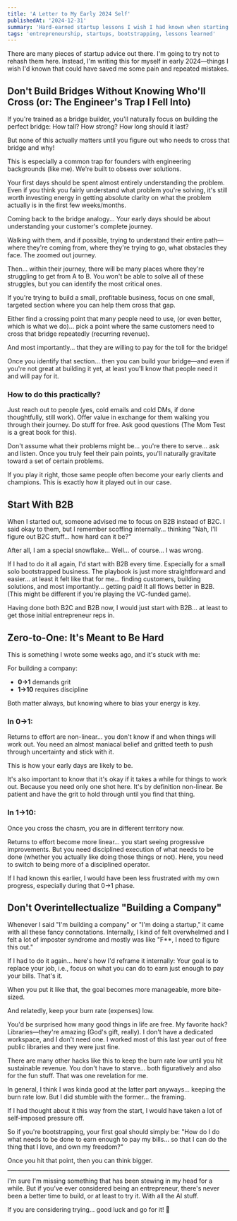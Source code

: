 ```yaml
---
title: 'A Letter to My Early 2024 Self'
publishedAt: '2024-12-31'
summary: 'Hard-earned startup lessons I wish I had known when starting my entrepreneurial journey.'
tags: 'entrepreneurship, startups, bootstrapping, lessons learned'
---
```


There are many pieces of startup advice out there. I'm going to try not to rehash them here. Instead, I'm writing this for myself in early 2024—things I wish I'd known that could have saved me some pain and repeated mistakes.

## Don't Build Bridges Without Knowing Who'll Cross (or: The Engineer's Trap I Fell Into)

If you're trained as a bridge builder, you'll naturally focus on building the perfect bridge: How tall? How strong? How long should it last?

But none of this actually matters until you figure out who needs to cross that bridge and why!

This is especially a common trap for founders with engineering backgrounds (like me). We're built to obsess over solutions.

Your first days should be spent almost entirely understanding the problem. Even if you think you fairly understand what problem you're solving, it's still worth investing energy in getting absolute clarity on what the problem actually is in the first few weeks/months.

Coming back to the bridge analogy... Your early days should be about understanding your customer's complete journey.

Walking with them, and if possible, trying to understand their entire path—where they're coming from, where they're trying to go, what obstacles they face. The zoomed out journey.

Then... within their journey, there will be many places where they're struggling to get from A to B. You won't be able to solve all of these struggles, but you can identify the most critical ones.

If you're trying to build a small, profitable business, focus on one small, targeted section where you can help them cross that gap.

Either find a crossing point that many people need to use, (or even better, which is what we do)... pick a point where the same customers need to cross that bridge repeatedly (recurring revenue).

And most importantly... that they are willing to pay for the toll for the bridge!

Once you identify that section... then you can build your bridge—and even if you're not great at building it yet, at least you'll know that people need it and will pay for it.

### How to do this practically?

Just reach out to people (yes, cold emails and cold DMs, if done thoughtfully, still work). Offer value in exchange for them walking you through their journey. Do stuff for free. Ask good questions (The Mom Test is a great book for this).

Don't assume what their problems might be... you're there to serve... ask and listen. Once you truly feel their pain points, you'll naturally gravitate toward a set of certain problems.

If you play it right, those same people often become your early clients and champions. This is exactly how it played out in our case.

## Start With B2B

When I started out, someone advised me to focus on B2B instead of B2C. I said okay to them, but I remember scoffing internally... thinking "Nah, I'll figure out B2C stuff... how hard can it be?"

After all, I am a special snowflake... Well... of course... I was wrong.

If I had to do it all again, I'd start with B2B every time. Especially for a small solo bootstrapped business. The playbook is just more straightforward and easier... at least it felt like that for me... finding customers, building solutions, and most importantly... getting paid! It all flows better in B2B. (This might be different if you're playing the VC-funded game).

Having done both B2C and B2B now, I would just start with B2B... at least to get those initial entrepreneur reps in.

## Zero-to-One: It's Meant to Be Hard

This is something I wrote some weeks ago, and it's stuck with me:

For building a company:

- **0→1** demands grit
- **1→10** requires discipline

Both matter always, but knowing where to bias your energy is key.

### In 0→1:

Returns to effort are non-linear... you don't know if and when things will work out. You need an almost maniacal belief and gritted teeth to push through uncertainty and stick with it.

This is how your early days are likely to be.

It's also important to know that it's okay if it takes a while for things to work out. Because you need only one shot here. It's by definition non-linear. Be patient and have the grit to hold through until you find that thing.

### In 1→10:

Once you cross the chasm, you are in different territory now.

Returns to effort become more linear... you start seeing progressive improvements. But you need disciplined execution of what needs to be done (whether you actually like doing those things or not). Here, you need to switch to being more of a disciplined operator.

If I had known this earlier, I would have been less frustrated with my own progress, especially during that 0→1 phase.

## Don't Overintellectualize "Building a Company"

Whenever I said "I'm building a company" or "I'm doing a startup," it came with all these fancy connotations. Internally, I kind of felt overwhelmed and I felt a lot of imposter syndrome and mostly was like "F**, I need to figure this out."

If I had to do it again... here's how I'd reframe it internally: Your goal is to replace your job, i.e., focus on what you can do to earn just enough to pay your bills. That's it.

When you put it like that, the goal becomes more manageable, more bite-sized.

And relatedly, keep your burn rate (expenses) low.

You'd be surprised how many good things in life are free. My favorite hack? Libraries—they're amazing (God's gift, really). I don't have a dedicated workspace, and I don't need one. I worked most of this last year out of free public libraries and they were just fine.

There are many other hacks like this to keep the burn rate low until you hit sustainable revenue. You don't have to starve... both figuratively and also for the fun stuff. That was one revelation for me.

In general, I think I was kinda good at the latter part anyways... keeping the burn rate low. But I did stumble with the former... the framing.

If I had thought about it this way from the start, I would have taken a lot of self-imposed pressure off.

So if you're bootstrapping, your first goal should simply be: "How do I do what needs to be done to earn enough to pay my bills... so that I can do the thing that I love, and own my freedom?"

Once you hit that point, then you can think bigger.

---

I'm sure I'm missing something that has been stewing in my head for a while. But if you've ever considered being an entrepreneur, there's never been a better time to build, or at least to try it. With all the AI stuff.

If you are considering trying... good luck and go for it! 🚀
